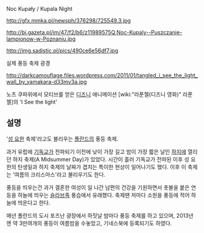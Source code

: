 Noc Kupały / Kupala Night

http://gfx.mmka.pl/newsph/376298/725549.3.jpg

http://bi.gazeta.pl/im/47/f2/b6/z11989575Q,Noc-Kupaly--Puszczanie-lampionow-w-Poznaniu.jpg

http://img.sadistic.pl/pics/490ce6e56df7.jpg

실제 풍등 축제 광경

http://darkcamouflage.files.wordpress.com/2011/01/tangled_i_see_the_light_wall_by_yamakara-d33mv3a.jpg

노츠 쿠파위에서 모티브를 얻은 [[디즈니]] 애니메이션 [wiki:"라푼젤(디즈니 영화)" 라푼젤]의 'I See the light'

== 설명 ==
'[[성 요한]] 축제'라고도 불리우는 [[폴란드]]의 풍등 축제.

과거 유럽에 [[기독교]]가 전파되기 이전에 낮이 가장 길고 밤이 가장 짧은 날인 [[하지]]에 열리던 하지 축제(A Midsummer Day)가 있었다. 시간이 흘러 기독교가 전파된 이후 성 요한의 탄생일과 하지 축제의 날짜가 겹치는 특이한 현상이 일어나기도 했다. 이후 이 축제는 '여름의 크리스마스'라고 불리우기도 한다.

풍등을 띄우는건 과거 결혼한 여성이 일 나간 남편의 건강을 기원하면서 촛불을 붙은 연등을 하늘에 띄우는 [[슬라브족]] 풍습에서 유래했다. 축제땐 저마다 소원을 풍등에 적어 하늘에 띄운다고 한다.

매년 폴란드의 도시 포즈난 광장에서 하짓날 밤마다 풍등 축제를 하고 있으며, 2013년엔 약 3만여개의 풍등이 여름밤을 수놓았고, 기네스북에 등록되기도 하였다.
